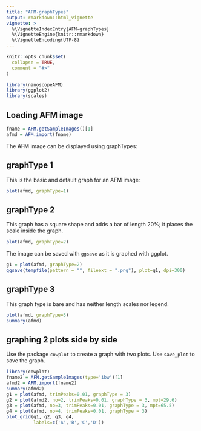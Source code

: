 ```yaml
---
title: "AFM-graphTypes"
output: rmarkdown::html_vignette
vignette: >
  %\VignetteIndexEntry{AFM-graphTypes}
  %\VignetteEngine{knitr::rmarkdown}
  %\VignetteEncoding{UTF-8}
---
```


```r
knitr::opts_chunk$set(
  collapse = TRUE,
  comment = "#>"
)
```

```r
library(nanoscopeAFM)
library(ggplot2)
library(scales)
```

## Loading AFM image

```r
fname = AFM.getSampleImages()[1]
afmd = AFM.import(fname)
```

The AFM image can be displayed using graphTypes:

## graphType 1

This is the basic and default graph for an AFM image:

```r
plot(afmd, graphType=1)
```

## graphType 2

This graph has a square shape and adds a bar of length 20%; it places the scale inside the graph.

```r
plot(afmd, graphType=2)
```

The image can be saved with `ggsave` as it is graphed with ggplot.

```r
g1 = plot(afmd, graphType=2)
ggsave(tempfile(pattern = "", fileext = ".png"), plot=g1, dpi=300)
```

## graphType 3

This graph type is bare and has neither length scales nor legend.

```r
plot(afmd, graphType=3)
summary(afmd)
```


## graphing 2 plots side by side

Use the package `cowplot` to create a graph with two plots. Use `save_plot` to save the graph.

```r
library(cowplot)
fname2 = AFM.getSampleImages(type='ibw')[1]
afmd2 = AFM.import(fname2)
summary(afmd2)
g1 = plot(afmd, trimPeaks=0.01, graphType = 3)
g2 = plot(afmd2, no=2, trimPeaks=0.01, graphType = 3, mpt=29.6)
g3 = plot(afmd, no=3, trimPeaks=0.01, graphType = 3, mpt=65.5)
g4 = plot(afmd, no=4, trimPeaks=0.01, graphType = 3)
plot_grid(g1, g2, g3, g4,
          labels=c('A','B','C','D'))
```

